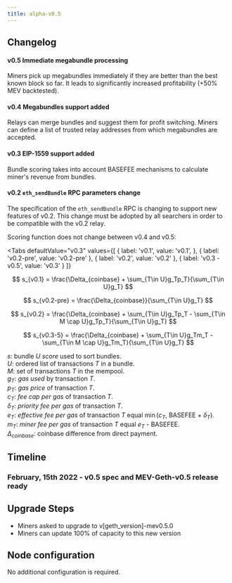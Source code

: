 ```yaml
---
title: alpha-v0.5
---
```



## Changelog

#### v0.5 Immediate megabundle processing
Miners pick up megabundles immediately if they are better than the best known block so far.
It leads to significantly increased profitability (+50% MEV backtested).

#### v0.4 Megabundles support added
Relays can merge bundles and suggest them for profit switching.
Miners can define a list of trusted relay addresses from which megabundles are accepted.

#### v0.3 EIP-1559 support added
Bundle scoring takes into account BASEFEE mechanisms to calculate miner's revenue from bundles.

#### v0.2 `eth_sendBundle` RPC parameters change
The specification of the `eth_sendBundle` RPC is changing to support new features of v0.2. This change must be adopted by all searchers in order to be compatible with the v0.2 relay.

Scoring function does not change between v0.4 and v0.5:

<Tabs
  defaultValue="v0.3"
  values={[
    { label: 'v0.1', value: 'v0.1', },
    { label: 'v0.2-pre', value: 'v0.2-pre' },
    { label: 'v0.2', value: 'v0.2' },
    { label: 'v0.3 - v0.5', value: 'v0.3' }
  ]}
>
<TabItem value="v0.1">

$$
s_{v0.1} = \frac{\Delta_{coinbase} + \sum_{T\in U}g_Tp_T}{\sum_{T\in U}g_T}
$$
</TabItem>
<TabItem value="v0.2-pre">

$$
s_{v0.2-pre} = \frac{\Delta_{coinbase}}{\sum_{T\in U}g_T}
$$
</TabItem>
<TabItem value="v0.2">

$$
s_{v0.2} = \frac{\Delta_{coinbase} + \sum_{T\in U}g_Tp_T - \sum_{T\in M \cap U}g_Tp_T}{\sum_{T\in U}g_T}
$$
</TabItem>
<TabItem value="v0.3">

$$
s_{v0.3-5} = \frac{\Delta_{coinbase} + \sum_{T\in U}g_Tm_T - \sum_{T\in M \cap U}g_Tm_T}{\sum_{T\in U}g_T}
$$
</TabItem>

</Tabs>

$s$: bundle $U$ _score_ used to sort bundles.  
$U$: ordered list of transactions $T$ in a bundle.  
$M$: set of transactions $T$ in the mempool.  
$g_{T}$: _gas used_ by transaction $T$.  
$p_{T}$: _gas price_ of transaction $T$.  
$c_{T}$: _fee cap per gas_ of transaction $T$.  
$\delta_T$: _priority fee per gas_ of transaction $T$.  
$e_{T}$: _effective fee per gas_ of transaction $T$ equal $\min$($c_{T}$, BASEFEE + $\delta_T$).  
$m_{T}$: _miner fee per gas_ of transaction $T$ equal $e_{T}$ - BASEFEE.  
$\Delta_{coinbase}$: coinbase difference from direct payment.  

## Timeline

### February, 15th 2022 - v0.5 spec and MEV-Geth-v0.5 release ready

## Upgrade Steps

- Miners asked to upgrade to v[geth_version]-mev0.5.0
- Miners can update 100% of capacity to this new version

## Node configuration

No additional configuration is required.
